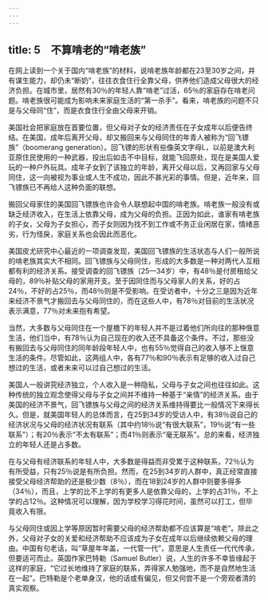 ```yaml
---
---
---
```

title: 5　不算啃老的“啃老族”
---




在网上读到一个关于国内“啃老族”的材料，说啃老族年龄都在23至30岁之间，并有谋生能力，却仍未“断奶”，往往衣食住行全靠父母，供养他们造成父母很大的经济负担。在城市里，居然有30％的年轻人靠“啃老”过活，65％的家庭存在啃老问题。啃老族很可能成为影响未来家庭生活的“第一杀手”。看来，啃老族的问题不只是与父母同“住”，而是衣食住行全由父母来开销。

美国社会把家庭放在首要位置，但父母对子女的经济责任在子女成年以后便告终结。在美国，成年后离开父母，却又搬回来与父母同住的年青人被称为“回飞镖族”（boomerang generation）。回飞镖的形状有些像英文字母L，以前是澳大利亚原住民使用的一种武器，投出后如击不中目标，就能飞回原处，现在是美国人爱玩的一种户外玩具。成年子女到了该独立的年龄，离开父母以后，又再回家与父母同住，这一向被视为事业或人生不成功，因此不甚光彩的事情。但是，近年来，回飞镖族已不再给人这种负面的联想。

搬回父母家住的美国回飞镖族也许会令人联想起中国的啃老族。啃老族一般没有或缺乏经济收入，在生活上依靠父母，成为父母的负担。正因为如此，谁家有啃老族的子女，父母为子女担心，而子女则因为找不到工作或不务正业闲居在家，情绪恶劣，行为怪戾，家庭关系也会因此而恶化。

美国皮尤研究中心最近的一项调查发现，美国回飞镖族的生活状态与人们一般所说的啃老族其实大不相同。回飞镖族与父母同住，形成的大多数是一种对两代人互相都有利的经济关系。接受调查的回飞镖族（25—34岁）中，有48％是付房租给父母的，89％补贴父母的家用开支。至于因同住而与父母家人的关系，好的占24％，不好的占25％，而48％则是不受影响。在受访者中，十分之三是因为近年来经济不景气才搬回去与父母同住的，而在这些人中，有78％对目前的生活状况表示满意，77％对未来抱有希望。

当然，大多数与父母同住在一个屋檐下的年轻人并不是过着他们所向往的那种惬意生活，他们当中，有78％认为自己现在的收入还不具备这个条件。不过，那些没有搬回去与父母同住的同年龄段年轻人中，也有55％觉得自己的收入够不上惬意生活的条件。尽管如此，这两组人中，各有77％和90％表示有足够的收入过自己想过的生活，或者未来可以过自己想过的生活。

美国人一般讲究经济独立，个人收入是一种隐私，父母与子女之间也往往如此。这种传统的独立观念使得父母与子女之间并不维持一种基于“亲情”的经济关系。由于美国的经济不景气，回飞镖族与父母之间的经济关系维持得要比一般情况下来得长久。但是，就美国年轻人的总体而言，在25到34岁的受访人中，有38％说自己的经济状况与父母的经济状况有联系（其中约18％说“有很大联系”，19％说“有一些联系”）；有20％表示“不太有联系”；而41％则表示“毫无联系”。总的来看，经济独立的年轻人还是占多数。

在与父母有经济联系的年轻人中，大多数是得益而非受累于这种联系，72％认为有所受益，只有25％说是有所负担。然而，在25到34岁的人群中，真正经常直接接受父母经济帮助的还是极少数（8％），而在18到24岁的人群中则要多得多（34％），而且，上学的比不上学的有更多人是依靠父母的，上学的占31％，不上学的占12％。这种情况可以理解，因为学校学习得花时间，虽然可以打工，但毕竟收入有限。

与父母同住或因上学等原因暂时需要父母的经济帮助都不应该算是“啃老”。除此之外，父母对子女的关爱和经济帮助不应该成为子女在成年以后继续依赖父母的理由。中国有句老话，叫“草屋年年盖，一代管一代”，意思是人生责任一代代传承，但要适可而止。英国作家巴特勒（Samuel Butler）说，人生的许多不幸皆缘起于这样的家庭，“它过长地维持了家庭的联系，弄得家人勉强地，而不是自然地生活在一起”。巴特勒是个老单身汉，他的话或有偏见，但又何尝不是一个旁观者清的真实观察。